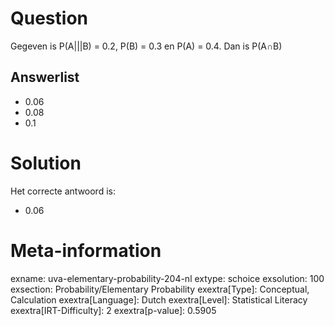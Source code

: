 Question
========

Gegeven is P(A\|\|\|B) = 0.2, P(B) = 0.3 en P(A) = 0.4. Dan is P(A∩B)

Answerlist
----------

* 0.06
* 0.08
* 0.1

Solution
========

Het correcte antwoord is: 

* 0.06

Meta-information
================
exname: uva-elementary-probability-204-nl
extype: schoice
exsolution: 100
exsection: Probability/Elementary Probability
exextra[Type]: Conceptual, Calculation
exextra[Language]: Dutch
exextra[Level]: Statistical Literacy
exextra[IRT-Difficulty]: 2
exextra[p-value]: 0.5905
